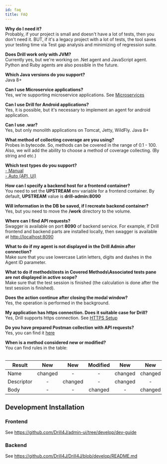 ```yaml
---
id: faq
title: FAQ
---
```


**Why do I need it?** <br/>
Probably, if your project is small and doesn't have a lot of tests, then you don't need it. BUT, if it's a legacy project with a lot of tests, the tool saves your testing time via Test gap analysis and minimizing of regression suite.

**Does Drill work only with JVM?** <br/>
Currently yes, but we're working on .Net agent and JavaScript agent. Python and Ruby agents are also possible in the future.

**Which Java versions do you support?** <br/>
Java 8+

**Can I use Microservice applications?** <br/>
Yes, we're supporting microservice applications. See <a href='/docs/installation/microservices' target="_black">Microservices<ExternalLinkIcon/></a>

**Can I use Drill for Android applications?** <br/>
Yes, it is possible, but it's necessary to implement an agent for android application.

**Can I use .war?** <br/>
Yes, but only monolith applications on Tomcat, Jetty, WildFly. Java 8+

**What method of collecting coverage are you using?** <br/>
Probes in bytecode. So, methods can be covered in the range of 0.1 - 100.
Also, we will add the ability to choose a method of coverage collecting. (By string and etc.)

**Which test types do you support?** <br/>  <a href='docs/installation/extension' target="_black">- Manual<ExternalLinkIcon/></a><br/><a href='/docs/installation/autotest-agent' target="_black">- Auto (API, UI)<ExternalLinkIcon/></a>

**How can I specify a backend host for a frontend container?** <br/>
You need to set the **UPSTREAM** env variable for a frontend container.
By default, **UPSTREAM** value is **drill-admin:8090**

**Will information in the DB be saved, if I recreate backend container?** <br/>
Yes, but you need to move the **/work** directory to the volume.

**Where can I find API requests?** <br/>
Swagger is available on port **8090** of backend service. For example, if  Drill frontend and backend parts are installed locally, then swagger is available at <a href='http://localhost:8090' target="_black">http://localhost:8090<ExternalLinkIcon/></a>

**What to do if my agent is not displayed in the Drill Admin after connection?** <br/>
Make sure that you use lowercase Latin letters, digits and dashes in the Agent ID parameter. 

**What to do if methods\tests in Covered Methods\Associated tests pane are not displayed in active scope?** <br/>
Make sure that the test session is finished (the calculation is done after the test session is finished).

**Does the action continue after closing the modal window?** <br/>
Yes, the operation is performed in the background.

**My application has https connection. Does it suitable case for Drill?** <br/>
Yes, Drill supports https connection. See <a href='/docs/installation/drill-admin#https-setup' target="_black">HTTPS Setup<ExternalLinkIcon/></a>

**Do you have prepared Postman collection with API requests?** <br/>
Yes, you can find it <a href='https://github.com/Drill4J/example-configs/tree/main/postman' target="_black">here<ExternalLinkIcon/></a>
 
**When is a method considered new or modified?** <br/>
You can find rules in the table:

<Table>

| Result                         |   New   |   New   | Modified |   New   |   New   |   New   |   New   |
|--------------------------------|:-------:|:-------:|:--------:|:-------:|:-------:|:-------:|:-------:|
| Name                           | changed |    -    |     -    | changed | changed |    -    | changed |
| Descriptor                     |    -    | changed |     -    | changed |    -    | changed | changed |
| Body                           |    -    |    -    |  changed |    -    | changed | changed | changed |

</Table>


## Development Installation
### Frontend
<p>
See <a href='https://github.com/Drill4J/admin-ui/tree/develop/dev-guide' target="_black">
    https://github.com/Drill4J/admin-ui/tree/develop/dev-guide
    <ExternalLinkIcon/>
</a>
</p>


### Backend
<p>
See <a href='https://github.com/Drill4J/Drill4J/blob/develop/README.md' target="_black">
    https://github.com/Drill4J/Drill4J/blob/develop/README.md
    <ExternalLinkIcon/>
</a>
</p>
